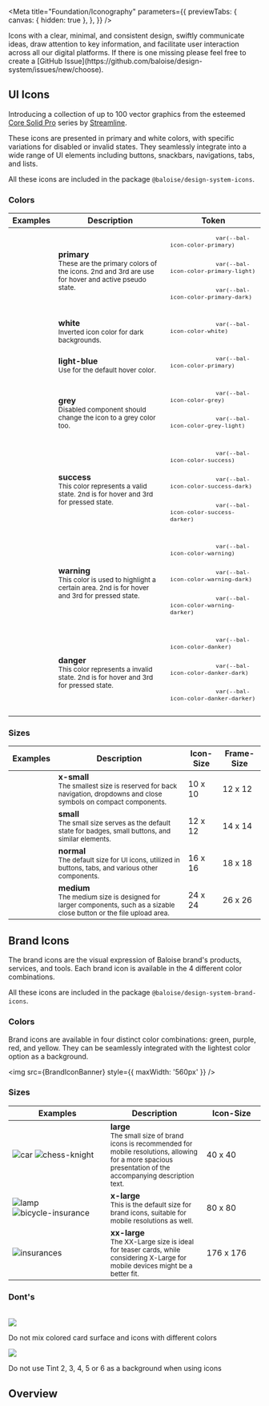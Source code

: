 
<Meta
  title="Foundation/Iconography"
  parameters={{
    previewTabs: {
      canvas: { hidden: true },
    },
  }}
/>

<Banner label="Iconography" section="Foundation" color="purple" puzzle />

<Lead>
  Icons with a clear, minimal, and consistent design, swiftly communicate ideas, draw attention to key information, and
  facilitate user interaction across all our digital platforms.
</Lead>

<InfoQuote>
  If there is one missing please feel free to create a [GitHub
  Issue](https://github.com/baloise/design-system/issues/new/choose).
</InfoQuote>

## UI Icons

Introducing a collection of up to 100 vector graphics from the esteemed [Core Solid Pro](https://www.streamlinehq.com/icons/streamline-mini-bold)
series by [Streamline](https://www.streamlinehq.com).

These icons are presented in primary and white colors, with specific variations for disabled or invalid states.
They seamlessly integrate into a wide range of UI elements including buttons, snackbars, navigations, tabs, and lists.

All these icons are included in the package `@baloise/design-system-icons`.

### Colors

<bal-doc-app>
  <table className="sb-unstyled table w-full">
    <thead>
      <tr>
        <th>Examples</th>
        <th>Description</th>
        <th>Token</th>
      </tr>
    </thead>
    <tbody>
      <tr>
        <td>
          <div className="flex gap-normal p-small">
            <bal-icon name="star-full" size="medium" color="primary"></bal-icon>
            <bal-icon name="star-full" size="medium" color="primary-light"></bal-icon>
            <bal-icon name="star-full" size="medium" color="primary-dark"></bal-icon>
          </div>
        </td>
        <td>
          <strong>primary</strong>
          <br />
          <small>
            These are the primary colors of the icons. 2nd and 3rd are use for hover and active pseudo state.
          </small>
        </td>
        <td>
          <small>
            <pre>
              <code>var(--bal-icon-color-primary)</code>
            </pre>
            <pre>
              <code>var(--bal-icon-color-primary-light)</code>
            </pre>
            <pre>
              <code>var(--bal-icon-color-primary-dark)</code>
            </pre>
          </small>
        </td>
      </tr>
      <tr>
        <td>
          <div className="bg-primary p-small">
            <bal-icon name="date" size="medium" color="white"></bal-icon>
          </div>
        </td>
        <td>
          <strong>white</strong>
          <br />
          <small>Inverted icon color for dark backgrounds.</small>
        </td>
        <td>
          <small>
            <pre>
              <code>var(--bal-icon-color-white)</code>
            </pre>
          </small>
        </td>
      </tr>
      <tr>
        <td>
          <div className="flex gap-normal p-small">
            <bal-icon name="location" size="medium" color="light-blue"></bal-icon>
          </div>
        </td>
        <td>
          <strong>light-blue</strong>
          <br />
          <small>Use for the default hover color.</small>
        </td>
        <td>
          <small>
            <pre>
              <code>var(--bal-icon-color-primary)</code>
            </pre>
          </small>
        </td>
      </tr>
      <tr>
        <td>
          <div className="flex gap-normal p-small">
            <bal-icon name="edit" size="medium" color="grey"></bal-icon>
            <bal-icon name="edit" size="medium" color="grey-light"></bal-icon>
          </div>
        </td>
        <td>
          <strong>grey</strong>
          <br />
          <small>Disabled component should change the icon to a grey color too.</small>
        </td>
        <td>
          <small>
            <pre>
              <code>var(--bal-icon-color-grey)</code>
            </pre>
          </small>
          <small>
            <pre>
              <code>var(--bal-icon-color-grey-light)</code>
            </pre>
          </small>
        </td>
      </tr>
      <tr>
        <td>
          <div className="flex gap-normal p-small">
            <bal-icon name="check-circle" size="medium" color="success"></bal-icon>
            <bal-icon name="check-circle" size="medium" color="success-dark"></bal-icon>
            <bal-icon name="check-circle" size="medium" color="success-darker"></bal-icon>
          </div>
        </td>
        <td>
          <strong>success</strong>
          <br />
          <small>This color represents a valid state. 2nd is for hover and 3rd for pressed state.</small>
        </td>
        <td>
          <small>
            <pre>
              <code>var(--bal-icon-color-success)</code>
            </pre>
          </small>
          <small>
            <pre>
              <code>var(--bal-icon-color-success-dark)</code>
            </pre>
          </small>
          <small>
            <pre>
              <code>var(--bal-icon-color-success-darker)</code>
            </pre>
          </small>
        </td>
      </tr>
      <tr>
        <td>
          <div className="flex gap-normal p-small">
            <bal-icon name="alert-triangle" size="medium" color="warning"></bal-icon>
            <bal-icon name="alert-triangle" size="medium" color="warning-dark"></bal-icon>
            <bal-icon name="alert-triangle" size="medium" color="warning-darker"></bal-icon>
          </div>
        </td>
        <td>
          <strong>warning</strong>
          <br />
          <small>This color is used to highlight a certain area. 2nd is for hover and 3rd for pressed state.</small>
        </td>
        <td>
          <small>
            <pre>
              <code>var(--bal-icon-color-warning)</code>
            </pre>
          </small>
          <small>
            <pre>
              <code>var(--bal-icon-color-warning-dark)</code>
            </pre>
          </small>
          <small>
            <pre>
              <code>var(--bal-icon-color-warning-darker)</code>
            </pre>
          </small>
        </td>
      </tr>
      <tr>
        <td>
          <div className="flex gap-normal p-small">
            <bal-icon name="close-circle" size="medium" color="danger"></bal-icon>
            <bal-icon name="close-circle" size="medium" color="danger-dark"></bal-icon>
            <bal-icon name="close-circle" size="medium" color="danger-darker"></bal-icon>
          </div>
        </td>
        <td>
          <strong>danger</strong>
          <br />
          <small>This color represents a invalid state. 2nd is for hover and 3rd for pressed state.</small>
        </td>
        <td>
          <small>
            <pre>
              <code>var(--bal-icon-color-danker)</code>
            </pre>
          </small>
          <small>
            <pre>
              <code>var(--bal-icon-color-danker-dark)</code>
            </pre>
          </small>
          <small>
            <pre>
              <code>var(--bal-icon-color-danker-darker)</code>
            </pre>
          </small>
        </td>
      </tr>
    </tbody>
  </table>
</bal-doc-app>

### Sizes

<bal-doc-app>
  <table className="sb-unstyled table w-full">
    <thead>
      <tr>
        <th>Examples</th>
        <th>Description</th>
        <th>Icon-Size</th>
        <th>Frame-Size</th>
      </tr>
    </thead>
    <tbody>
      <tr>
        <td>
          <div className="flex gap-normal">
            <bal-icon name="caret-left" size="x-small"></bal-icon>
            <bal-icon name="caret-down" size="x-small"></bal-icon>
          </div>
        </td>
        <td>
          <strong>x-small</strong>
          <br />
          <small>
            The smallest size is reserved for back navigation, dropdowns and close symbols on compact components.
          </small>
        </td>
        <td>10 x 10</td>
        <td>12 x 12</td>
      </tr>
      <tr>
        <td>
          <div className="flex gap-normal">
            <bal-icon name="search" size="small"></bal-icon>
            <bal-icon name="account" size="small"></bal-icon>
          </div>
        </td>
        <td>
          <strong>small</strong>
          <br />
          <small>The small size serves as the default state for badges, small buttons, and similar elements.</small>
        </td>
        <td>12 x 12</td>
        <td>14 x 14</td>
      </tr>
      <tr>
        <td>
          <div className="flex gap-normal">
            <bal-icon name="edit"></bal-icon>
            <bal-icon name="menu-bars"></bal-icon>
          </div>
        </td>
        <td>
          <strong>normal</strong>
          <br />
          <small>The default size for UI icons, utilized in buttons, tabs, and various other components.</small>
        </td>
        <td>16 x 16</td>
        <td>18 x 18</td>
      </tr>
      <tr>
        <td>
          <div className="flex gap-normal">
            <bal-icon name="close" size="medium"></bal-icon>
            <bal-icon name="upload" size="medium"></bal-icon>
          </div>
        </td>
        <td>
          <strong>medium</strong>
          <br />
          <small>
            The medium size is designed for larger components, such as a sizable close button or the file upload area.
          </small>
        </td>
        <td>24 x 24</td>
        <td>26 x 26</td>
      </tr>
    </tbody>
  </table>
</bal-doc-app>

## Brand Icons

The brand icons are the visual expression of Baloise brand's products, services, and tools.
Each brand icon is available in the 4 different color combinations.

All these icons are included in the package `@baloise/design-system-brand-icons`.

### Colors

Brand icons are available in four distinct color combinations: green, purple, red, and yellow.
They can be seamlessly integrated with the lightest color option as a background.


<img src={BrandIconBanner} style={{ maxWidth: '560px' }} />

### Sizes

<bal-doc-app>
  <table className="sb-unstyled table w-full">
    <thead>
      <tr>
        <th width="180px">Examples</th>
        <th>Description</th>
        <th width="100px">Icon-Size</th>
      </tr>
    </thead>
    <tbody>
      <tr>
        <td>
          <div className="flex gap-normal">
            <img
              src={`/assets/images/brand-icons/car-green.svg`}
              alt="car"
              style={{ minWidth: '40px', maxWidth: '40px' }}
            />
            <img
              src={`/assets/images/brand-icons/chess-knight-purple.svg`}
              alt="chess-knight"
              style={{ minWidth: '40px', maxWidth: '40px' }}
            />
          </div>
        </td>
        <td>
          <strong>large</strong>
          <br />
          <small>
            The small size of brand icons is recommended for mobile resolutions, allowing for a more spacious
            presentation of the accompanying description text.
          </small>
        </td>
        <td>40 x 40</td>
      </tr>
      <tr>
        <td>
          <div className="flex gap-normal">
            <img
              src={`/assets/images/brand-icons/lamp-red.svg`}
              alt="lamp"
              style={{ minWidth: '80px', maxWidth: '80px' }}
            />
            <img
              src={`/assets/images/brand-icons/bicycle-insurance-tangerine.svg`}
              alt="bicycle-insurance"
              style={{ minWidth: '80px', maxWidth: '80px' }}
            />
          </div>
        </td>
        <td>
          <strong>x-large</strong>
          <br />
          <small>This is the default size for brand icons, suitable for mobile resolutions as well.</small>
        </td>
        <td>80 x 80</td>
      </tr>
      <tr>
        <td>
          <div className="flex gap-normal">
            <img
              src={`/assets/images/brand-icons/insurances-purple.svg`}
              alt="insurances"
              style={{ minWidth: '176px', maxWidth: '176px' }}
            />
          </div>
        </td>
        <td>
          <strong>xx-large</strong>
          <br />
          <small>
            The XX-Large size is ideal for teaser cards, while considering X-Large for mobile devices might be a better
            fit.
          </small>
        </td>
        <td>176 x 176</td>
      </tr>
    </tbody>
  </table>
</bal-doc-app>

### Dont's


<br />
<div className="sb-unstyled grid">
  <div className="col is-4">
    <img src={Backgrounds4} />
    <p>Do not mix colored card surface and icons with different colors</p>
  </div>
  <div className="col is-4">
    <img src={ColorCombinations6} />
    <p>Do not use Tint 2, 3, 4, 5 or 6 as a background when using icons</p>
  </div>
</div>

## Overview

<br />

<IconOverview />

<br />

<Footer>
  <LinkCards>
    <LinkCard
      pageTitle="Components/Data Display/Icon"
      description="The icons are clear, minimal and consistent across all our digital platforms"
    />
  </LinkCards>
</Footer>
